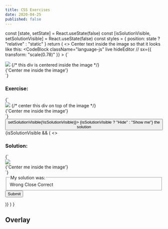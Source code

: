 ```yaml
---
title: CSS Exercises
date: 2020-04-25
published: false
---
```



  const [state, setState] = React.useState(false)
  const [isSolutionVisible, setSolutionVisible] = React.useState(false)
  const styles = { position: state ? "relative" : "static" }
  return (
    <>
      Center text inside the image so that it looks like this:
      <CodeBlock
        className="language-js"
        live
        hideEditor
        // sx={{ transform: "scale(0.78)" }}
      >
        {`
<div style={{width: 300, height: 300, position: 'relative'}}>
  <img
    style={{position: 'absolute'}}
    src="https://picsum.photos/id/10/300?blur=2&grayscale"
  />
  {/* this div is centered inside the image */}
  <div
    style={{
      position: 'absolute',
      width: '100%',
      height: '100%',
      display: 'flex',
      alignItems: 'center',
      justifyContent: 'center'
    }}
  >
    {'Center me inside the image'}
  </div>
</div>
`}
      </CodeBlock>
      <br />
      <h3>Exercise:</h3>
      <CodeBlock className="language-js" live>
        {`
<div style={{width: 300, height: 300}}>
  <img 
    style={{}}
    src="https://picsum.photos/id/10/300?blur=2&grayscale"
  />
  {/* center this div on top of the image */}
  <div style={{}}>
    {'Center me inside the image'}
  </div>
</div>
      `}
      </CodeBlock>
      <Button my={2} onClick={() => setSolutionVisible(!isSolutionVisible)}>
        {isSolutionVisible ? "Hide" : "Show me"} the solution
      </Button>
      {isSolutionVisible && (
        <>
          <br />
          <h3>Solution:</h3>
          <CodeBlock className="language-js" live disabled>
            {`
<div style={{width: 300, height: 300, position: 'relative'}}>
  <img
    style={{position: 'absolute'}}
    src="https://picsum.photos/id/10/300?blur=2&grayscale"
  />
  <div
    style={{
      position: 'absolute',
      width: '100%',
      height: '100%',
      display: 'flex',
      alignItems: 'center',
      justifyContent: 'center'
    }}
  >
    {'Center me inside the image'}
  </div>
</div>
      `}
          </CodeBlock>
          <form
            name="css-overlay"
            method="post"
            data-netlify="true"
            data-netlify-honeypot="bot-field"
          >
            <input type="hidden" name="form-name" value="css-overlay" />
            <fieldset
              style={{ display: "grid", gridTemplateColumns: "1fr 1fr 1fr" }}
            >
              <legend>My solution was:</legend>
              <Label sx={{ alignItems: "center", svg: { mr: "4px" } }}>
                <Radio name="My solution" value="wrong" />
                Wrong
              </Label>
              <Label sx={{ alignItems: "center", svg: { mr: "4px" } }}>
                <Radio name="My solution" value="close" />
                Close
              </Label>
              <Label sx={{ alignItems: "center", svg: { mr: "4px" } }}>
                <Radio name="My solution" value="correct" />
                Correct
              </Label>
            </fieldset>
            <Button
              variant="secondary"
              type="submit"
              sx={{ py: 1, px: 2, cursor: "pointer" }}
            >
              Submit
            </Button>
          </form>
        </>
      )}
    </>
  )
}

## Overlay

<Overlay />
